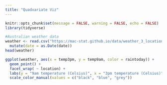 ```yaml
---
title: "Quadvariate Viz"
---
```



```r
knitr::opts_chunk$set(message = FALSE, warning = FALSE, echo = FALSE)
library(tidyverse)

#Australian weather data
weather <- read.csv("https://mac-stat.github.io/data/weather_3_locations.csv") |> 
  mutate(date = as.Date(date)) 
head(weather)

```


```r


ggplot(weather, aes(x = temp3pm, y = temp9am, color = raintoday)) + 
  geom_point() +
  facet_wrap( ~ location) +
  labs(y = "9am temperature (Celsius)", x = "3pm temperature (Celsius)", color = "Rain") +
  scale_color_manual(values = c("black", "blue", "grey"))

```
